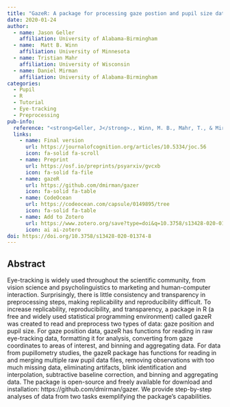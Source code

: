 ```yaml
---
title: "GazeR: A package for processing gaze postion and pupil size data"
date: 2020-01-24
author:
  - name: Jason Geller
    affiliation: University of Alabama-Birmingham 
  - name:  Matt B. Winn
    affiliation: University of Minnesota 
  - name: Tristian Mahr
    affiliation: University of Wisconsin
  - name: Daniel Mirman
    affiliation: University of Alabama-Birmingham 
categories: 
  - Pupil
  - R
  - Tutorial
  - Eye-tracking
  - Preprocessing
pub-info:
  reference: "<strong>Geller, J</strong>., Winn, M. B., Mahr, T., & Mirman, D. (2020). GazeR: A package for processing gaze position and pupil size data. Behavior research methods, 52(5), 2232–2255. https://doi.org/10.3758/s13428-020-01374-8"
  links:
    - name: Final version
      url: https://journalofcognition.org/articles/10.5334/joc.56
      icon: fa-solid fa-scroll
    - name: Preprint
      url: https://osf.io/preprints/psyarxiv/gvcxb
      icon: fa-solid fa-file
    - name: gazeR
      url: https://github.com/dmirman/gazer
      icon: fa-solid fa-table
    - name: CodeOcean
      url: https://codeocean.com/capsule/0149895/tree
      icon: fa-solid fa-table
    - name: Add to Zotero
      url: https://www.zotero.org/save?type=doi&q=10.3758/s13428-020-01374-8
      icon: ai ai-zotero
doi: https://doi.org/10.3758/s13428-020-01374-8
---
```


## Abstract

Eye-tracking is widely used throughout the scientific community, from vision science and psycholinguistics to marketing and human-computer interaction. Surprisingly, there is little consistency and transparency in preprocessing steps, making replicability and reproducibility difficult. To increase replicability, reproducibility, and transparency, a package in R (a free and widely used statistical programming environment) called gazeR was created to read and preprocess two types of data: gaze position and pupil size. For gaze position data, gazeR has functions for reading in raw eye-tracking data, formatting it for analysis, converting from gaze coordinates to areas of interest, and binning and aggregating data. For data from pupillometry studies, the gazeR package has functions for reading in and merging multiple raw pupil data files, removing observations with too much missing data, eliminating artifacts, blink identification and interpolation, subtractive baseline correction, and binning and aggregating data. The package is open-source and freely available for download and installation: https://github.com/dmirman/gazer. We provide step-by-step analyses of data from two tasks exemplifying the package’s capabilities.
